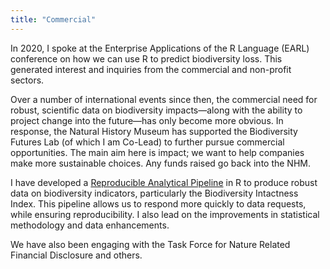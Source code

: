 ```yaml
---
title: "Commercial"
---
```


In 2020, I spoke at the Enterprise Applications of the R Language (EARL) conference on how we can use R to predict biodiversity loss. This generated interest and inquiries from the commercial and non-profit sectors.

Over a number of international events since then, the commercial need for robust, scientific data on biodiversity impacts—along with the ability to project change into the future—has only become more obvious. In response, the Natural History Museum has supported the Biodiversity Futures Lab (of which I am Co-Lead) to further pursue commercial opportunities. The main aim here is impact; we want to help companies make more sustainable choices. Any funds raised go back into the NHM.

I have developed a [Reproducible Analytical Pipeline](https://analysisfunction.civilservice.gov.uk/support/reproducible-analytical-pipelines/) in R to produce robust data on biodiversity indicators, particularly the Biodiversity Intactness Index. This pipeline allows us to respond more quickly to data requests, while ensuring reproducibility. I also lead on the improvements in statistical methodology and data enhancements.

We have also been engaging with the Task Force for Nature Related Financial Disclosure and others.


